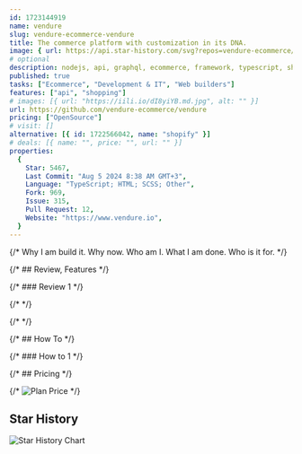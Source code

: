 ```yaml
---
id: 1723144919
name: vendure
slug: vendure-ecommerce-vendure
title: The commerce platform with customization in its DNA.
image: { url: https://api.star-history.com/svg?repos=vendure-ecommerce/vendure }
# optional
description: nodejs, api, graphql, ecommerce, framework, typescript, shopping-cart, headless, ecommerce-framework,  ,
published: true
tasks: ["Ecommerce", "Development & IT", "Web builders"]
features: ["api", "shopping"]
# images: [{ url: "https://iili.io/dI8yiYB.md.jpg", alt: "" }]
url: https://github.com/vendure-ecommerce/vendure
pricing: ["OpenSource"]
# visit: []
alternative: [{ id: 1722566042, name: "shopify" }]
# deals: [{ name: "", price: "", url: "" }]
properties:
  {
    Star: 5467,
    Last Commit: "Aug 5 2024 8:38 AM GMT+3",
    Language: "TypeScript; HTML; SCSS; Other",
    Fork: 969,
    Issue: 315,
    Pull Request: 12,
    Website: "https://www.vendure.io",
  }
---
```


{/* Why I am build it. Why now. Who am I. What I am done. Who is it for. */}

{/* ## Review, Features */}

{/* ### Review 1 */}

{/* <DetailYoutube videoId="" startTime={0} /> */}

{/* <Twitters ids=[] /> */}

{/* ## How To */}

{/* ### How to 1 */}

{/* ## Pricing */}

{/* <Img src="" alt="Plan Price" /> */}

## Star History

![Star History Chart](https://api.star-history.com/svg?repos=vendure-ecommerce/vendure)
